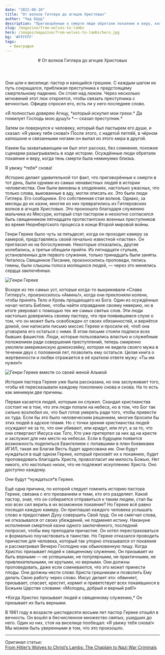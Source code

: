 ```yaml
---
date: "2022-08-10"
title: "От волков Гитлера до агнцев Христовых"
author: "Чад Бёрд"
description: "Приговорённые к смерти люди обретали покаяние и веру, когда её тень была неминуемо близка."
slug: /magazine/from-wolves-to-lambs
hero: /images/magazine/from-wolves-to-lambs/hero.jpg
bg: '#FFFFFF'
tags:
  - биография
---
```


<Header
  src="/images/magazine/from-wolves-to-lambs/hero.jpg"
  date="2022-08-10"
  author="Чад Бёрд"
>
  # От волков Гитлера до <Highlighted color="--accent-pink">агнцев Христовых</Highlighted>
</Header>

Они шли к виселице: пастор и кающийся грешник. С каждым шагом их путь сокращался, приближая преступника к предстоящему смертельному падению. Он стоял над люком. Через несколько мгновений этот люк откроется, чтобы связать преступника с вечностью. Офицер спросил его, есть ли у него последнее слово.

<ColoredTextBlock color="--accent-blue">
  «Я полностью доверяю Агнцу, *который искупил мои грехи.* Да помилует Господь мою душу!» *— сказал
  преступник.*
</ColoredTextBlock>

Затем он повернулся к человеку, который был пастырем его души, и сказал: «Я увижу тебя снова!» После этого, с надетой петлёй, в чёрном капюшоне и связанными ногами он выпал из этого мира в другой.

Каким бы захватывающим ни был этот рассказ, без сомнения, похожие сценарии разыгрывались в ходе истории. Осуждённые люди обретали покаяние и веру, когда тень смерти была неминуемо близка.

<Thought>
  Я увижу *тебя*
  <HighlightedTextBlock color="--accent-yellow">снова!</HighlightedTextBlock>
</Thought>

Историю делает удивительной тот факт, что приговорённые к смерти в тот день, были одними из самых ненавистных людей в истории человечества. Они были виновны в злодеяниях, настолько ужасных, что только слова, выкованные в аду, могли описать их. Это были люди Гитлера. Его сообщники. Его собственная стая волков. Однако, за месяцы до их казни, многие из них превратились из Гитлеровских волков в агнцев Христовых. Это произошло благодаря служению мальчика из Миссури, который cтал пастором и неохотно согласился быть священником пятнадцати протестантских военных преступников во время Нюрнбергского процесса в конце Второй мировой войны.

Генри Гереке было чуть за пятьдесят, когда он проходил камеру за камерой, представляясь своей печально известной «пастве». Он пригласил их на богослужение. Некоторые отказались, другие колебались, а третьи обещали прийти. Из пятнадцати стульев, установленных для первого служения, только тринадцать были заняты. Читалось Священное Писание, произносились проповеди, пелись гимны, были слышны голоса молящихся людей, — через это менялись сердца заключённых.

![Генри Гереке](/images/magazine/from-wolves-to-lambs/genry-gerecke.jpg)

Вскоре из тех самых уст, которые когда-то выкрикивали «Слава Гитлеру!», произносилось «Аминь!», когда они преклоняли колени, чтобы принять Тело и Кровь прощающего их Бога. Один из осуждённых начал читать Библию, чтобы найти оправдание своему неверию, но в итоге уверовал с помощью тех же самых святых слов. Эти люди настолько доверились своему пастору, что при появившемся слухе о том, что он может быть освобожден от своих обязанностей, и вернётся домой, они написали письмо миссис Гереке и просили её, чтоб она уговорила его остаться с ними. В этом письме стояли подписи всех бывших фашистов. Люди, которые пользовались властью и служебным положением ради совершения преступлений, теперь смиренно умоляли американскую домохозяйку, которая не видела своего мужа в течении двух с половиной лет, позволить ему остаться. Целая книга о жертвенности и любви отражается в её кратком ответе мужу: «Ты им нужен!»

![Генри Гереке вместе со своей женой Альмой](/images/magazine/from-wolves-to-lambs/gerecke-family.jpg)

История пастора Гереке уже была рассказана, но она заслуживает того, чтобы её пересказывали каждому поколению снова и снова. На то есть как минимум две причины.

Первая касается людей, которым он служил. Скандал христианства состоит не в том, что эти люди попали на небеса, но в том, что Бог так сильно возлюбил их, что был готов умереть ради того, чтобы привести их туда. Если бы это было человеческим решением, многие бросили бы этих людей в адское пламя. Но с точки зрения христианства людей осуждают не за то, что они убивают, или крадут, или лгут, а за то, что они отвергают Иисуса как Того, Кто уже претерпел за них ад на кресте и заслужил для них место на небесах. Если в будущем появится возможность поделиться Евангелием с попавшими в плен боевиками ИГИЛ, такая же Благая Весть будет адресована им. Они будут нуждаться в ещё одном Гереке, который призовёт их к покаянию, будет проповедовать благодать Христа, провозгласит им милость Божью. Нет никого, кто настолько низок, что не подлежит искуплению Христа. Оно доступно каждому.

<Thought>
  Они будут <HighlightedTextBlock color="--accent-yellow">*нуждаться*</HighlightedTextBlock>в
  Гереке.
</Thought>

Ещё одна причина, по которой следует помнить историю пастора Гереке, связана с его призванием и теми, кто его разделяет. Какой пастор, зная, что он собирается отправиться к таким людям, стал бы изо всех сил верить в их возможное покаяние? Но Гереке всё равно посещал каждую камеру. Он приглашал каждого человека услышать слово и предоставил Духу совершить Свой труд. Он не смягчал слова, не отказывался от своих убеждений, не подменял истину. Накануне исполнения смертной казни одного заключённого, последний попросил, чтобы ему преподали причастие. Он хотел перестраховаться и формально поучаствовать в таинстве. Но Гереке отказался проводить причастие для человека, который так упорно отказывался от покаяния и рассматривал Вечерю Господню как обыкновенную пищу. Когда Христос призывает людей к священному служению, Он призывает их быть верными — не успешными, не популярными, не практичными, не привлекательными, не крутыми, но верными. Они должны проповедовать, даже если сомневаются, что это может принести плоды. Они должны нести слово Христа грешникам и позволить Ему делать Свою работу через слово. Иисус делает это: обвиняет, призывает, спасает, крестит, кормит и приветствует всех покаявшихся в Божьем Царстве словами: «Молодец, добрый и верный раб!»

<ColoredTextBlock color="--accent-blue">
  *Когда Христос призывает людей к священному служению,* Он призывает их быть верными.
</ColoredTextBlock>

В 1961 году в возрасте шестидесяти восьми лет пастор Гереке отошёл в вечность. Он вошёл в бесчисленное множество святых, ушедших до него. Один из них, стоя на виселице пообещал: «Я увижу тебя снова!» Мы можем быть уверенными в том, что это произошло.

---

Оригинал статьи:\
[From Hitler’s Wolves to Christ’s Lambs: The Chaplain to Nazi War Criminals](https://www.1517.org/articles/from-hitlers-wolves-to-christs-lambs-the-chaplain-to-nazi-war-criminals)

